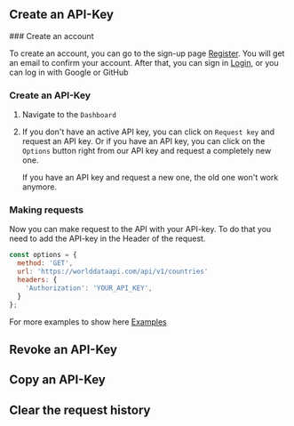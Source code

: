 
## Create an API-Key

<Steps>
### Create an account

To create an account, you can go to the sign-up page [Register](/register). You will get an email to confirm your account. After that, you can sign in [Login](/login), or you can log in with Google or GitHub

### Create an API-Key

1. Navigate to the `Dashboard`
2. If you don't have an active API key, you can click on `Request key` and request an API key. Or if you have an API key, you
   can click on the `Options` button right from our API key and request a completely new one.

   <Callout>If you have an API key and request a new one, the old one won't work anymore.</Callout>

### Making requests

Now you can make request to the API with your API-key. To do that you need to add the API-key in the Header of the request.

```js filename="nodejs"
const options = {
  method: 'GET',
  url: 'https://worlddataapi.com/api/v1/countries'
  headers: {
    'Authorization': 'YOUR_API_KEY',
  }
};
```

For more examples to show here [Examples](/documentation/examples)

</Steps>

## Revoke an API-Key

## Copy an API-Key

## Clear the request history
